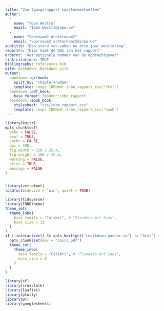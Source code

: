 ```yaml
---
title: "Voortgangsrapport soortenmeetnetten"
author: 
  - 
    name: "Toon Westra"
    email: "Toon.Westra@inbo.be"
  - 
    name: "Voornaam2 Achternaam2"
    email: "voornaam2.achternaam2@inbo.be"
subtitle: "Een stand van zaken na drie jaar monitoring"
reportnr: "Hier komt de DOI van het rapport"
ordernr: "Het optionele nummer van de opdrachtgever"
link-citations: TRUE
bibliography: references.bib
site: bookdown::bookdown_site
output:
  bookdown::gitbook:
    split_by: "chapter+number"
    template: !expr INBOmd::inbo_rapport_css("html")
  bookdown::pdf_book:
    base_format: INBOmd::inbo_rapport
  bookdown::epub_book:
    stylesheet: "css/inbo_rapport.css"
    template: !expr INBOmd::inbo_rapport_css("epub")
---
```



```r
library(knitr)
opts_chunk$set(
  echo = FALSE, 
  eval = TRUE,
  cache = FALSE,
  dpi = 300,
  fig.width = 150 / 25.4,
  fig.height = 100 / 25.4,
  warning = FALSE,
  error = TRUE,
  message = FALSE
)


library(extrafont)
loadfonts(device = "win", quiet = TRUE)

library(tidyverse)
library(INBOtheme)
theme_set(
  theme_inbo(
    base_family = "Calibri", # "Flanders Art Sans",
    base_size = 12
  )
)
if (!interactive() && opts_knit$get("rmarkdown.pandoc.to") != "html") {
  opts_chunk$set(dev = "cairo_pdf")
  theme_set(
    theme_inbo(
      base_family = "Calibri", # "Flanders Art Sans",
      base_size = 8
    )
  )
}


```


```r

library(sf)
library(crosstalk)
library(leaflet)
library(plotly)
library(DT)
library(googlesheets)

```

